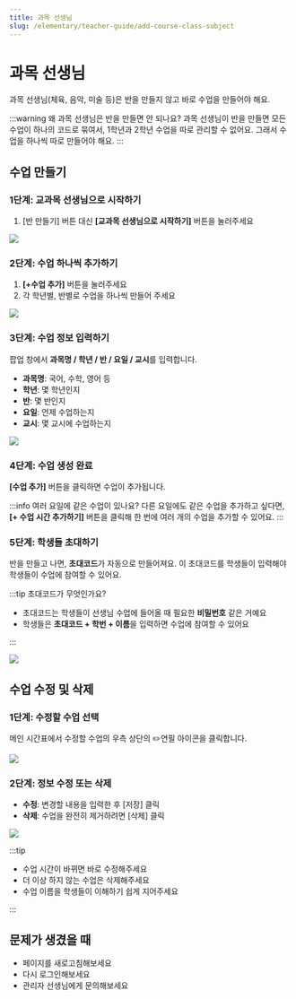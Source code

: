 ```yaml
---
title: 과목 선생님
slug: /elementary/teacher-guide/add-course-class-subject
---
```



# 과목 선생님

과목 선생님(체육, 음악, 미술 등)은 반을 만들지 않고 바로 수업을 만들어야 해요.

:::warning 왜 과목 선생님은 반을 만들면 안 되나요?
과목 선생님이 반을 만들면 모든 수업이 하나의 코드로 묶여서, 1학년과 2학년 수업을 따로 관리할 수 없어요.
그래서 수업을 하나씩 따로 만들어야 해요.
:::

## 수업 만들기

### 1단계: 교과목 선생님으로 시작하기

1. [반 만들기] 버튼 대신 **[교과목 선생님으로 시작하기]** 버튼을 눌러주세요

<Image src="/img/kr/elementary/teacher/02-03.jpg" size="lg" />

### 2단계: 수업 하나씩 추가하기

1. **[+수업 추가]** 버튼을 눌러주세요
2. 각 학년별, 반별로 수업을 하나씩 만들어 주세요

<Image src="/img/kr/elementary/teacher/02-04.jpg" size="lg" />

### 3단계: 수업 정보 입력하기

팝업 창에서 **과목명 / 학년 / 반 / 요일 / 교시**를 입력합니다.

- **과목명**: 국어, 수학, 영어 등
- **학년**: 몇 학년인지
- **반**: 몇 반인지
- **요일**: 언제 수업하는지
- **교시**: 몇 교시에 수업하는지

<Image src="/img/kr/elementary/teacher/03-02.jpg" size="lg" />

### 4단계: 수업 생성 완료

**[수업 추가]** 버튼을 클릭하면 수업이 추가됩니다.

:::info 여러 요일에 같은 수업이 있나요?
다른 요일에도 같은 수업을 추가하고 싶다면, **[+ 수업 시간 추가하기]** 버튼을 클릭해 한 번에 여러 개의 수업을 추가할 수 있어요.
:::

### 5단계: 학생들 초대하기

반을 만들고 나면, **초대코드**가 자동으로 만들어져요. 이 초대코드를 학생들이 입력해야 학생들이 수업에 참여할 수 있어요.

:::tip 초대코드가 무엇인가요?

- 초대코드는 학생들이 선생님 수업에 들어올 때 필요한 **비밀번호** 같은 거예요
- 학생들은 **초대코드 + 학번 + 이름**을 입력하면 수업에 참여할 수 있어요

:::

<Image src="/img/kr/elementary/teacher/02-05.jpg" size="lg" />

## 수업 수정 및 삭제

### 1단계: 수정할 수업 선택

메인 시간표에서 수정할 수업의 우측 상단의 ✏️연필 아이콘을 클릭합니다.

<Image src="/img/kr/elementary/teacher/03-03.jpg" size="lg" />

### 2단계: 정보 수정 또는 삭제

- **수정**: 변경할 내용을 입력한 후 [저장] 클릭
- **삭제**: 수업을 완전히 제거하려면 [삭제] 클릭

<Image src="/img/kr/elementary/teacher/03-04.jpg" size="lg" />

:::tip

- 수업 시간이 바뀌면 바로 수정해주세요
- 더 이상 하지 않는 수업은 삭제해주세요
- 수업 이름을 학생들이 이해하기 쉽게 지어주세요

:::

## 문제가 생겼을 때

- 페이지를 새로고침해보세요
- 다시 로그인해보세요
- 관리자 선생님에게 문의해보세요
